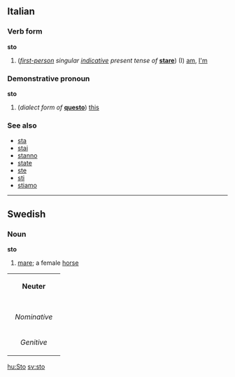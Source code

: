 ==Italian==
===Verb form===
'''sto'''

#(''[[first-person]] singular [[indicative]] present tense of'' '''[[stare#Italian|stare]]''') (I) [[am]], [[I'm]]

===Demonstrative pronoun===
'''sto'''

#(''dialect form of'' '''[[questo]]''') [[this]]

===See also===
*[[sta]]
*[[stai]]
*[[stanno]]
*[[state#Italian|state]]
*[[ste]]
*[[sti]]
*[[stiamo]]

----
==Swedish==
===Noun===
'''sto'''

#[[mare]]; a female [[horse]]

{| border=1 cellspacing=0
| bgcolor="#FFFFF0" colspan=5 align=center | '''Neuter'''
|-
|- bgcolor="#FFFFF0" align=center
! rowspan=2 | 
| colspan=2 width=105| Singular 
| colspan=2 | Plural
|- bgcolor="#FFFFF0" align=center
| width=105 | ''Indefinite'' 
| width=105 | ''Definite'' 
| width=105 |  ''Indefinite'' 
|  width=105 | ''Definite''
|- align=center
| width=105 bgcolor="#FFFFF0" | ''Nominative'' 
| [[sto]]
| [[stoet]]
| [[ston]]
| [[stona]]
|- align=center
| width=105 bgcolor="#FFFFF0" | ''Genitive'' 
| [[stos]]
| [[stoets]]
| [[stons]]
| [[stonas]]
|}


[[hu:Sto]]
[[sv:sto]]